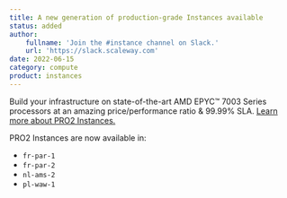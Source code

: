 ```yaml
---
title: A new generation of production-grade Instances available 
status: added
author:
    fullname: 'Join the #instance channel on Slack.'
    url: 'https://slack.scaleway.com'
date: 2022-06-15
category: compute
product: instances
---
```


Build your infrastructure on state-of-the-art AMD EPYC™ 7003 Series processors at an amazing price/performance ratio & 99.99% SLA. [Learn more about PRO2 Instances.](https://www.scaleway.com/fr/instances-virtuelles/pro2/)

PRO2 Instances are now available in:
* `fr-par-1`
* `fr-par-2`
* `nl-ams-2`
* `pl-waw-1`